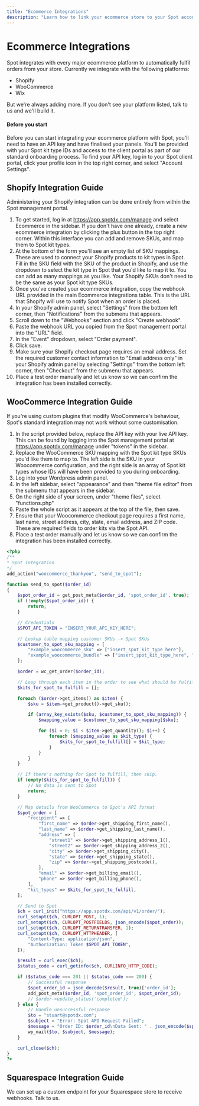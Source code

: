 ```yaml
---
title: "Ecommerce Integrations"
description: "Learn how to link your ecommerce store to your Spot account to automatically fulfil orders."
---
```


# Ecommerce Integrations

Spot integrates with every major ecommerce platform to automatically fulfil orders from your store. Currently we
integrate with the following platforms:

 * Shopify
 * WooCommerce
 * Wix

But we're always adding more. If you don't see your platform listed, talk to us and we'll build it.

#### Before you start

Before you can start integrating your ecommerce platform with Spot, you'll need to have an API key and have
finalised your panels. You'll be provided with your Spot kit type IDs and access to the client portal as part of our
standard onboarding process. To find your API key, log in to your Spot client portal, click your profile icon in the
top right corner, and select "Account Settings".

## Shopify Integration Guide

Administering your Shopify integration can be done entirely from within the Spot management portal.

1. To get started, log in at https://app.spotdx.com/manage and select Ecommerce in the sidebar. If you don't have one
already, create a new ecommerce integration by clicking the plus button in the top right corner. Within this interface
you can add and remove SKUs, and map them to Spot kit types.
2. At the bottom of the form you'll see an empty list of SKU mappings. These are used to connect your Shopify products
to kit types in Spot. Fill in the SKU field with the SKU of the product in Shopify, and use the dropdown to select the
kit type in Spot that you'd like to map it to. You can add as many mappings as you like. Your Shopify SKUs don't need
to be the same as your Spot kit type SKUs.
3. Once you've created your ecommerce integration, copy the webhook URL provided in the main Ecommerce integrations
table. This is the URL that Shopify will use to notify Spot when an order is placed.
4. In your Shopify admin panel, select "Settings" from the bottom left corner, then "Notifications" from the submenu
that appears.
5. Scroll down to the "Webhooks" section and click "Create webhook".
6. Paste the webhook URL you copied from the Spot management portal into the "URL" field.
7. In the "Event" dropdown, select "Order payment".
8. Click save.
9. Make sure your Shopify checkout page requires an email address. Set the required customer contact information to
"Email address only" in your Shopify admin panel by selecting "Settings" from the bottom left corner, then "Checkout"
from the submenu that appears.
10. Place a test order manually and let us know so we can confirm the integration has been installed correctly.


## WooCommerce Integration Guide

<Tip>
  If you're using custom plugins that modify WooCommerce's behaviour, Spot's standard integration may not work without
  some customisation.
</Tip>

1. In the script provided below, replace the API key with your live API key. This can be found by logging into the Spot management portal at https://app.spotdx.com/manage under "tokens" in the sidebar.
2. Replace the WooCommerce SKU mapping with the Spot kit type SKUs you'd like them to map to. The left side is the SKU in your Woocommerce configuration, and the right side is an array of Spot kit types whose IDs will have been provided to you during onboarding.
3. Log into your Wordpress admin panel.
4. In the left sidebar, select "appearance" and then "theme file editor" from the submenu that appears in the sidebar.
5. On the right side of your screen, under "theme files", select "functions.php"
6. Paste the whole script as it appears at the top of the file, then save.
7. Ensure that your Woocommerce checkout page requires a first name, last name, street address, city, state, email address, and ZIP code. These are required fields to order kits via the Spot API.
8. Place a test order manually and let us know so we can confirm the integration has been installed correctly.

```php
<?php
/**
* Spot Integration
*/
add_action("woocommerce_thankyou", "send_to_spot");

function send_to_spot($order_id)
{
    $spot_order_id = get_post_meta($order_id, 'spot_order_id', true);
    if (!empty($spot_order_id)) {
        return;
    }

    // Credentials
    $SPOT_API_TOKEN = "INSERT_YOUR_API_KEY_HERE";

    // Lookup table mapping customer SKUs -> Spot SKUs
    $customer_to_spot_sku_mapping = [
        "example_woocommerce_sku" => ["insert_spot_kit_type_here"],
        "example_woocommerce_bundle" => ["insert_spot_kit_type_here", "insert_spot_kit_type_here"],
    ];

    $order = wc_get_order($order_id);

    // Loop through each item in the order to see what should be fulfilled by Spot
    $kits_for_spot_to_fulfill = [];

    foreach ($order->get_items() as $item) {
        $sku = $item->get_product()->get_sku();

        if (array_key_exists($sku, $customer_to_spot_sku_mapping)) {
            $mapping_value = $customer_to_spot_sku_mapping[$sku];

            for ($i = 0; $i < $item->get_quantity(); $i++) {
                foreach ($mapping_value as $kit_type) {
                    $kits_for_spot_to_fulfill[] = $kit_type;
                }
            }
        }
    }

    // If there's nothing for Spot to fulfill, then skip.
    if (empty($kits_for_spot_to_fulfill)) {
        // No data is sent to Spot
        return;
    }

    // Map details from WooCommerce to Spot's API format
    $spot_order = [
        "recipient" => [
            "first_name" => $order->get_shipping_first_name(),
            "last_name" => $order->get_shipping_last_name(),
            "address" => [
                "street1" => $order->get_shipping_address_1(),
                "street2" => $order->get_shipping_address_2(),
                "city" => $order->get_shipping_city(),
                "state" => $order->get_shipping_state(),
                "zip" => $order->get_shipping_postcode(),
            ],
            "email" => $order->get_billing_email(),
            "phone" => $order->get_billing_phone(),
        ],
        "kit_types" => $kits_for_spot_to_fulfill,
    ];

    // Send to Spot
    $ch = curl_init("https://app.spotdx.com/api/v1/order/");
    curl_setopt($ch, CURLOPT_POST, 1);
    curl_setopt($ch, CURLOPT_POSTFIELDS, json_encode($spot_order));
    curl_setopt($ch, CURLOPT_RETURNTRANSFER, 1);
    curl_setopt($ch, CURLOPT_HTTPHEADER, [
        "Content-Type: application/json",
        "Authorization: Token $SPOT_API_TOKEN",
    ]);

    $result = curl_exec($ch);
    $status_code = curl_getinfo($ch, CURLINFO_HTTP_CODE);

    if ($status_code === 201 || $status_code === 200) {
        // Successful response
        $spot_order_id = json_decode($result, true)['order_id'];
        add_post_meta($order_id, 'spot_order_id', $spot_order_id);
        // $order->update_status('completed');
    } else {
        // Handle unsuccessful response
        $to = "stuart@spotdx.com";
        $subject = "Error: Spot API Request Failed";
        $message = "Order ID: $order_id\nData Sent: " . json_encode($spot_order) . "\nResponse Code: $status_code\nResponse Body: $result";
        wp_mail($to, $subject, $message);
    }

    curl_close($ch);
}
?>
```

## Squarespace Integration Guide

We can set up a custom endpoint for your Squarespace store to receive webhooks. Talk to us.


